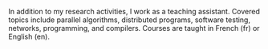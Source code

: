 In addition to my research activities, I work as a teaching assistant. Covered topics include
parallel algorithms, distributed programs, software testing, networks, programming, and compilers.
Courses are taught in French (fr) or English (en).
